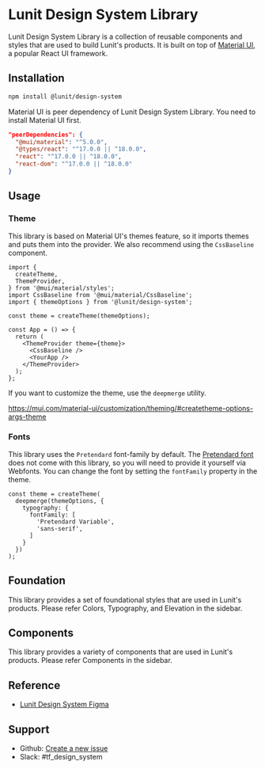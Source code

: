 
<Meta title="Getting Started/Overview" />

# Lunit Design System Library

Lunit Design System Library is a collection of reusable components and styles that are used to build Lunit's products. It is built on top of [Material UI](https://mui.com/material-ui/getting-started/), a popular React UI framework.

## Installation

```bash
npm install @lunit/design-system
```

Material UI is peer dependency of Lunit Design System Library. You need to install Material UI first.

```json
"peerDependencies": {
  "@mui/material": "^5.0.0",
  "@types/react": "^17.0.0 || ^18.0.0",
  "react": "^17.0.0 || ^18.0.0",
  "react-dom": "^17.0.0 || ^18.0.0"
}
```

## Usage

### Theme

This library is based on Material UI's themes feature, so it imports themes and puts them into the provider. We also recommend using the `CssBaseline` component.

```tsx
import {
  createTheme,
  ThemeProvider,
} from '@mui/material/styles';
import CssBaseline from '@mui/material/CssBaseline';
import { themeOptions } from '@lunit/design-system';

const theme = createTheme(themeOptions);

const App = () => {
  return (
    <ThemeProvider theme={theme}>
      <CssBaseline />
      <YourApp />
    </ThemeProvider>
  );
};
```

If you want to customize the theme, use the `deepmerge` utility.

https://mui.com/material-ui/customization/theming/#createtheme-options-args-theme

### Fonts

This library uses the `Pretendard` font-family by default. The [Pretendard font](https://github.com/orioncactus/pretendard) does not come with this library, so you will need to provide it yourself via Webfonts. You can change the font by setting the `fontFamily` property in the theme.

```tsx
const theme = createTheme(
  deepmerge(themeOptions, {
    typography: {
      fontFamily: [
        'Pretendard Variable',
        'sans-serif',
      ]
    }
  })
);
```

## Foundation

This library provides a set of foundational styles that are used in Lunit's products. Please refer Colors, Typography, and Elevation in the sidebar.

## Components

This library provides a variety of components that are used in Lunit's products. Please refer Components in the sidebar.

## Reference

- [Lunit Design System Figma](https://www.figma.com/file/oh2WsSLBuX30Yp589gyliB/Design-System_1.0.7_Latest?node-id=0%3A1&mode=dev)

## Support

- Github: [Create a new issue](https://github.com/lunit-io/design-system/issues/new)
- Slack: #tf_design_system